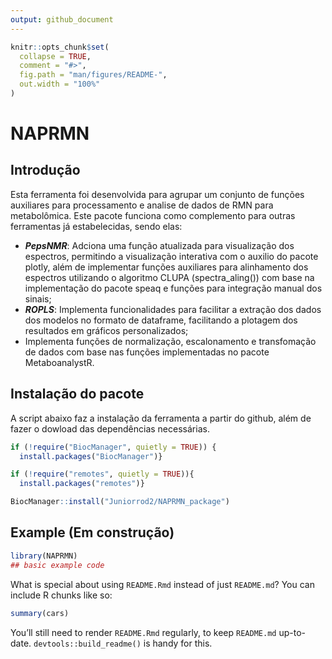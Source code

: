 ```yaml
---
output: github_document
---
```


<!-- README.md is generated from README.Rmd. Please edit that file -->

```r
knitr::opts_chunk$set(
  collapse = TRUE,
  comment = "#>",
  fig.path = "man/figures/README-",
  out.width = "100%"
)
```

# NAPRMN

<!-- badges: start -->

<!-- badges: end -->

## Introdução

Esta ferramenta foi desenvolvida para agrupar um conjunto de funções auxiliares para processamento e analise de dados de RMN para metabolômica. Este pacote funciona como complemento para outras ferramentas já estabelecidas, sendo elas:

-   ***PepsNMR***: Adciona uma função atualizada para visualização dos espectros, permitindo a visualização interativa com o auxilio do pacote plotly, além de implementar funções auxiliares para alinhamento dos espectros utilizando o algoritmo CLUPA (spectra_aling()) com base na implementação do pacote speaq e funções para integração manual dos sinais;
-   ***ROPLS***: Implementa funcionalidades para facilitar a extração dos dados dos modelos no formato de dataframe, facilitando a plotagem dos resultados em gráficos personalizados;
-   Implementa funções de normalização, escalonamento e transfomação de dados com base nas funções implementadas no pacote MetaboanalystR.

## Instalação do pacote

A script abaixo faz a instalação da ferramenta a partir do github, além de fazer o dowload das dependências necessárias.

```r
if (!require("BiocManager", quietly = TRUE)) {
  install.packages("BiocManager")}

if (!require("remotes", quietly = TRUE)){
  install.packages("remotes")}

BiocManager::install("Juniorrod2/NAPRMN_package")

```

## Example (Em construção)


```r
library(NAPRMN)
## basic example code
```

What is special about using `README.Rmd` instead of just `README.md`? You can include R chunks like so:

```r
summary(cars)
```

You'll still need to render `README.Rmd` regularly, to keep `README.md` up-to-date. `devtools::build_readme()` is handy for this.

